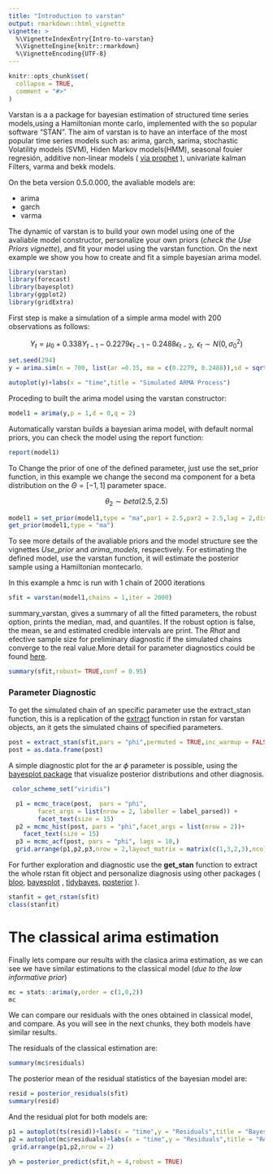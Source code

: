 ```yaml
---
title: "Introduction to varstan"
output: rmarkdown::html_vignette
vignette: >
  %\VignetteIndexEntry{Intro-to-varstan}
  %\VignetteEngine{knitr::rmarkdown}
  %\VignetteEncoding{UTF-8}
---
```


```r
knitr::opts_chunk$set(
  collapse = TRUE,
  comment = "#>"
)
```

Varstan is a a package for bayesian estimation of structured time series models,using a Hamiltonian monte carlo, implemented with the so popular software "STAN". The aim of varstan is to have an interface of the most popular time series models such as: arima, garch, sarima, stochastic Volatility models (SVM), Hiden Markov models(HMM), seasonal fouier regresión, additive non-linear models ( [via prophet](https://facebook.github.io/prophet/) ), univariate kalman Filters, varma and bekk models.

On the beta version 0.5.0.000, the avaliable models are:
 
  + arima
  + garch
  + varma

The dynamic of varstan is to build your own model using one of the avaliable model constructor, personalize your own priors (*check the Use Priors vignette*), and fit your model using the varstan function. On the next example we show you how to create and fit a simple bayesian arima model.


```r
library(varstan)
library(forecast)
library(bayesplot)
library(ggplot2)
library(gridExtra)
```

First step is make a simulation of a simple arma model with 200 observations as follows:

$$Y_t = \mu_0 + 0.338Y_{t-1} - 0.2279\epsilon_{t-1} - 0.2488\epsilon_{t-2}, \text{ } \epsilon_t \sim N(0,\sigma^2_0)$$

```r
set.seed(294)
y = arima.sim(n = 700, list(ar =0.35, ma = c(0.2279, 0.2488)),sd = sqrt(0.1796))

autoplot(y)+labs(x = "time",title = "Simulated ARMA Process")
```

Proceding to built the arima model using the varstan constructor:
```r
model1 = arima(y,p = 1,d = 0,q = 2)
```

Automatically varstan builds a bayesian arima model, with default normal priors, you can check the model using the report function:

```r
report(model1)
```

To Change the prior of one of the defined parameter, just use the set_prior function, in this example we  change the second ma component for a beta distribution on the $\Theta = [-1,1]$ parameter space.

$$\theta_2 \sim beta(2.5,2.5)$$

```r
model1 = set_prior(model1,type = "ma",par1 = 2.5,par2 = 2.5,lag = 2,dist = "beta")
get_prior(model1,type = "ma")
```

To see more details of the avaliable priors and the model structure see the vignettes *Use_prior* and *arima_models*, respectively. For estimating the defined model, use the varstan function, it will estimate the posterior sample using a Hamiltonian montecarlo.

In this example a hmc is run with 1 chain of 2000 iterations 

```r
sfit = varstan(model1,chains = 1,iter = 2000)
```

summary_varstan, gives a summary of all the fitted parameters, the robust option, prints the median, mad, and quantiles. If the robust option is false, the mean, se and estimated credible intervals are print. The $Rhat$ and efective sample size for preliminary diagnostic if the simulated chains converge to the real value.More detail for parameter diagnostics could be found [here](https://mc-stan.org/bayesplot/articles/visual-mcmc-diagnostics.html).

```r
summary(sfit,robust= TRUE,conf = 0.95)
```


### Parameter Diagnostic

To get the simulated chain of an specific parameter use the extract_stan function, this is a replication of the [extract](https://mc-stan.org/rstan/reference/stanfit-method-extract.html) function in rstan for varstan objects, an it gets the simulated chains of specified parameters. 

```r
post = extract_stan(sfit,pars = "phi",permuted = TRUE,inc_warmup = FALSE,include = TRUE)
post = as.data.frame(post)
```

A simple diagnostic plot for the ar $\phi$ parameter is possible, using the [bayesplot package](https://mc-stan.org/bayesplot/) that visualize posterior distributions and other diagnosis.

```r
 color_scheme_set("viridis")

  p1 = mcmc_trace(post,  pars = "phi",
        facet_args = list(nrow = 2, labeller = label_parsed)) + 
        facet_text(size = 15)
  p2 = mcmc_hist(post, pars = "phi",facet_args = list(nrow = 2))+
    facet_text(size = 15)
  p3 = mcmc_acf(post, pars = "phi", lags = 10,)
  grid.arrange(p1,p2,p3,nrow = 2,layout_matrix = matrix(c(1,3,2,3),ncol=2,byrow=TRUE))

```

For further exploration and diagnostic use the **get_stan** function to extract the whole rstan fit object and personalize diagnosis using other packages ( [bloo](https://mc-stan.org/loo), [bayesplot](https://mc-stan.org/bayesplot/) ,  [tidybayes](https://github.com/mjskay/tidybayes),  [posterior](https://github.com/jgabry/posterior) ). 

```r
stanfit = get_rstan(sfit)
class(stanfit)
```

# The classical arima estimation 

Finally lets compare our results with the clasica arima estimation, as we can see we have similar estimations to the classical model (*due to the low informative prior*)

```r
mc = stats::arima(y,order = c(1,0,2))
mc
```

We can compare our residuals with the ones obtained in classical model, and compare. As you will see in the next chunks, they both models have similar results.


The residuals of the classical estimation are:

```r
summary(mc$residuals)
```


The posterior mean of the residual statistics of the bayesian model are:
```r
resid = posterior_residuals(sfit)
summary(resid)
```

And the residual plot for both models are:
```r
p1 = autoplot(ts(resid))+labs(x = "time",y = "Residuals",title = "Bayesian posterior mean residuals")
p2 = autoplot(mc$residuals)+labs(x = "time",y = "Residuals",title = "Residuals Classic")
 grid.arrange(p1,p2,nrow = 2)
```


```r
yh = posterior_predict(sfit,h = 4,robust = TRUE)
```

